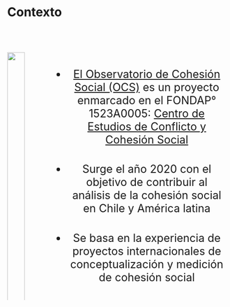 
# Contexto {data-background-color="#1b241f"}

## 

::::: columns
::: {.column width="35%"}

<br>

![](images/ocs-transparent2.png){width="100%" fig-align="right"}
:::

:::{.column width="10%"}

:::

::: {.column width="55%" style="font-size: 25px; text-align: center; margin: 0 auto;"}

<br>

-   <div style="margin-bottom: 1.5em;">[El Observatorio de Cohesión Social (OCS)](https://ocs-coes.com/){target="_blank"} es un proyecto enmarcado en el FONDAP° 1523A0005: [Centro de Estudios de Conflicto y Cohesión Social](https://coes.cl/){target="_blank"}</div>

-   <div style="margin-bottom: 1.5em;">Surge el año 2020 con el objetivo de contribuir al análisis de la cohesión social en Chile y América latina</div>

-  <div style="margin-bottom: 1.5em;">Se basa en la experiencia de proyectos internacionales de conceptualización y medición de cohesión social</div>

:::
:::::